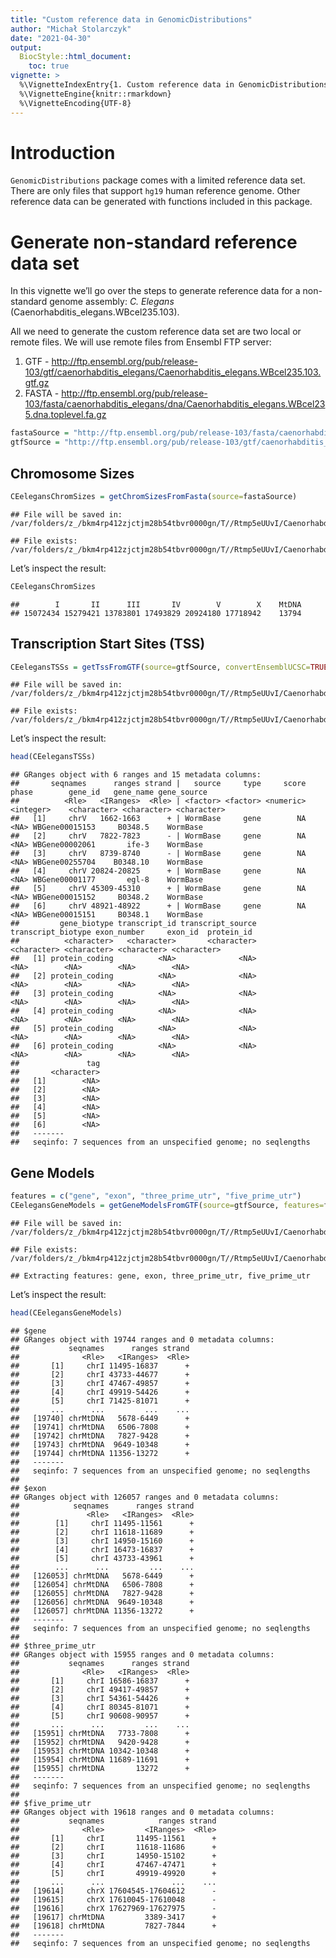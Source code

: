 ```yaml
---
title: "Custom reference data in GenomicDistributions"
author: "Michał Stolarczyk"
date: "2021-04-30"
output: 
  BiocStyle::html_document:
    toc: true
vignette: >
  %\VignetteIndexEntry{1. Custom reference data in GenomicDistributions}
  %\VignetteEngine{knitr::rmarkdown}
  %\VignetteEncoding{UTF-8}
---
```




# Introduction

`GenomicDistributions` package comes with a limited reference data set. There are only files that support `hg19` human reference genome. Other reference data can be generated with functions included in this package.

# Generate non-standard reference data set

In this vignette we'll go over the steps to generate reference data for a non-standard genome assembly: *C. Elegans* (Caenorhabditis_elegans.WBcel235.103).

All we need to generate the custom reference data set are two local or remote files. We will use remote files from Ensembl FTP server:

1. GTF - [http://ftp.ensembl.org/pub/release-103/gtf/caenorhabditis_elegans/Caenorhabditis_elegans.WBcel235.103.gtf.gz](http://ftp.ensembl.org/pub/release-103/gtf/caenorhabditis_elegans/Caenorhabditis_elegans.WBcel235.103.gtf.gz)
2. FASTA - [http://ftp.ensembl.org/pub/release-103/fasta/caenorhabditis_elegans/dna/Caenorhabditis_elegans.WBcel235.dna.toplevel.fa.gz](http://ftp.ensembl.org/pub/release-103/fasta/caenorhabditis_elegans/dna/Caenorhabditis_elegans.WBcel235.dna.toplevel.fa.gz)


```r
fastaSource = "http://ftp.ensembl.org/pub/release-103/fasta/caenorhabditis_elegans/dna/Caenorhabditis_elegans.WBcel235.dna.toplevel.fa.gz"
gtfSource = "http://ftp.ensembl.org/pub/release-103/gtf/caenorhabditis_elegans/Caenorhabditis_elegans.WBcel235.103.gtf.gz"
```

## Chromosome Sizes




```r
CEelegansChromSizes = getChromSizesFromFasta(source=fastaSource)
```

```
## File will be saved in: /var/folders/z_/bkm4rp412zjctjm28b54tbvr0000gn/T//Rtmp5eUUvI/Caenorhabditis_elegans.WBcel235.dna.toplevel.fa.gz
```

```
## File exists: /var/folders/z_/bkm4rp412zjctjm28b54tbvr0000gn/T//Rtmp5eUUvI/Caenorhabditis_elegans.WBcel235.dna.toplevel.fa.gz
```
Let's inspect the result:

```r
CEelegansChromSizes
```

```
##        I       II      III       IV        V        X    MtDNA 
## 15072434 15279421 13783801 17493829 20924180 17718942    13794
```


## Transcription Start Sites (TSS)


```r
CEelegansTSSs = getTssFromGTF(source=gtfSource, convertEnsemblUCSC=TRUE)
```

```
## File will be saved in: /var/folders/z_/bkm4rp412zjctjm28b54tbvr0000gn/T//Rtmp5eUUvI/Caenorhabditis_elegans.WBcel235.103.gtf.gz
```

```
## File exists: /var/folders/z_/bkm4rp412zjctjm28b54tbvr0000gn/T//Rtmp5eUUvI/Caenorhabditis_elegans.WBcel235.103.gtf.gz
```

Let's inspect the result:

```r
head(CEelegansTSSs)
```

```
## GRanges object with 6 ranges and 15 metadata columns:
##       seqnames      ranges strand |   source     type     score     phase        gene_id   gene_name gene_source
##          <Rle>   <IRanges>  <Rle> | <factor> <factor> <numeric> <integer>    <character> <character> <character>
##   [1]     chrV   1662-1663      + | WormBase     gene        NA      <NA> WBGene00015153     B0348.5    WormBase
##   [2]     chrV   7822-7823      - | WormBase     gene        NA      <NA> WBGene00002061       ife-3    WormBase
##   [3]     chrV   8739-8740      - | WormBase     gene        NA      <NA> WBGene00255704    B0348.10    WormBase
##   [4]     chrV 20824-20825      + | WormBase     gene        NA      <NA> WBGene00001177       egl-8    WormBase
##   [5]     chrV 45309-45310      + | WormBase     gene        NA      <NA> WBGene00015152     B0348.2    WormBase
##   [6]     chrV 48921-48922      + | WormBase     gene        NA      <NA> WBGene00015151     B0348.1    WormBase
##         gene_biotype transcript_id transcript_source transcript_biotype exon_number     exon_id  protein_id
##          <character>   <character>       <character>        <character> <character> <character> <character>
##   [1] protein_coding          <NA>              <NA>               <NA>        <NA>        <NA>        <NA>
##   [2] protein_coding          <NA>              <NA>               <NA>        <NA>        <NA>        <NA>
##   [3] protein_coding          <NA>              <NA>               <NA>        <NA>        <NA>        <NA>
##   [4] protein_coding          <NA>              <NA>               <NA>        <NA>        <NA>        <NA>
##   [5] protein_coding          <NA>              <NA>               <NA>        <NA>        <NA>        <NA>
##   [6] protein_coding          <NA>              <NA>               <NA>        <NA>        <NA>        <NA>
##               tag
##       <character>
##   [1]        <NA>
##   [2]        <NA>
##   [3]        <NA>
##   [4]        <NA>
##   [5]        <NA>
##   [6]        <NA>
##   -------
##   seqinfo: 7 sequences from an unspecified genome; no seqlengths
```

## Gene Models


```r
features = c("gene", "exon", "three_prime_utr", "five_prime_utr")
CEelegansGeneModels = getGeneModelsFromGTF(source=gtfSource, features=features, convertEnsemblUCSC=TRUE)
```

```
## File will be saved in: /var/folders/z_/bkm4rp412zjctjm28b54tbvr0000gn/T//Rtmp5eUUvI/Caenorhabditis_elegans.WBcel235.103.gtf.gz
```

```
## File exists: /var/folders/z_/bkm4rp412zjctjm28b54tbvr0000gn/T//Rtmp5eUUvI/Caenorhabditis_elegans.WBcel235.103.gtf.gz
```

```
## Extracting features: gene, exon, three_prime_utr, five_prime_utr
```

Let's inspect the result:

```r
head(CEelegansGeneModels)
```

```
## $gene
## GRanges object with 19744 ranges and 0 metadata columns:
##           seqnames      ranges strand
##              <Rle>   <IRanges>  <Rle>
##       [1]     chrI 11495-16837      +
##       [2]     chrI 43733-44677      +
##       [3]     chrI 47467-49857      +
##       [4]     chrI 49919-54426      +
##       [5]     chrI 71425-81071      +
##       ...      ...         ...    ...
##   [19740] chrMtDNA   5678-6449      +
##   [19741] chrMtDNA   6506-7808      +
##   [19742] chrMtDNA   7827-9428      +
##   [19743] chrMtDNA  9649-10348      +
##   [19744] chrMtDNA 11356-13272      +
##   -------
##   seqinfo: 7 sequences from an unspecified genome; no seqlengths
## 
## $exon
## GRanges object with 126057 ranges and 0 metadata columns:
##            seqnames      ranges strand
##               <Rle>   <IRanges>  <Rle>
##        [1]     chrI 11495-11561      +
##        [2]     chrI 11618-11689      +
##        [3]     chrI 14950-15160      +
##        [4]     chrI 16473-16837      +
##        [5]     chrI 43733-43961      +
##        ...      ...         ...    ...
##   [126053] chrMtDNA   5678-6449      +
##   [126054] chrMtDNA   6506-7808      +
##   [126055] chrMtDNA   7827-9428      +
##   [126056] chrMtDNA  9649-10348      +
##   [126057] chrMtDNA 11356-13272      +
##   -------
##   seqinfo: 7 sequences from an unspecified genome; no seqlengths
## 
## $three_prime_utr
## GRanges object with 15955 ranges and 0 metadata columns:
##           seqnames      ranges strand
##              <Rle>   <IRanges>  <Rle>
##       [1]     chrI 16586-16837      +
##       [2]     chrI 49417-49857      +
##       [3]     chrI 54361-54426      +
##       [4]     chrI 80345-81071      +
##       [5]     chrI 90608-90957      +
##       ...      ...         ...    ...
##   [15951] chrMtDNA   7733-7808      +
##   [15952] chrMtDNA   9420-9428      +
##   [15953] chrMtDNA 10342-10348      +
##   [15954] chrMtDNA 11689-11691      +
##   [15955] chrMtDNA       13272      +
##   -------
##   seqinfo: 7 sequences from an unspecified genome; no seqlengths
## 
## $five_prime_utr
## GRanges object with 19618 ranges and 0 metadata columns:
##           seqnames            ranges strand
##              <Rle>         <IRanges>  <Rle>
##       [1]     chrI       11495-11561      +
##       [2]     chrI       11618-11686      +
##       [3]     chrI       14950-15102      +
##       [4]     chrI       47467-47471      +
##       [5]     chrI       49919-49920      +
##       ...      ...               ...    ...
##   [19614]     chrX 17604545-17604612      -
##   [19615]     chrX 17610045-17610048      -
##   [19616]     chrX 17627969-17627975      -
##   [19617] chrMtDNA         3389-3417      +
##   [19618] chrMtDNA         7827-7844      +
##   -------
##   seqinfo: 7 sequences from an unspecified genome; no seqlengths
```
